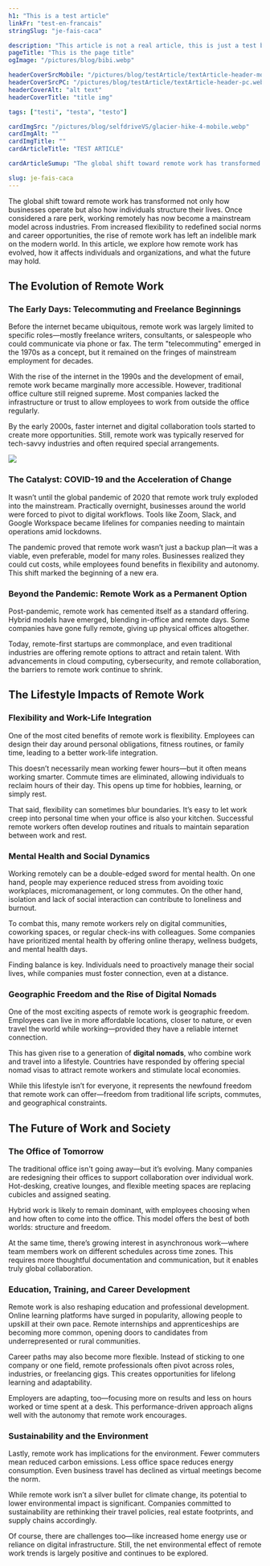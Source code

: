```yaml
---
h1: "This is a test article"
linkFr: "test-en-francais"
stringSlug: "je-fais-caca"

description: "This article is not a real article, this is just a test bibi baba bobo lalalalalala"
pageTitle: "This is the page title"
ogImage: "/pictures/blog/bibi.webp"

headerCoverSrcMobile: "/pictures/blog/testArticle/textArticle-header-mobile.webp"
headerCoverSrcPC: "/pictures/blog/testArticle/textArticle-header-pc.webp"
headerCoverAlt: "alt text"
headerCoverTitle: "title img"

tags: ["testi", "testa", "testo"]

cardImgSrc: "/pictures/blog/selfdriveVS/glacier-hike-4-mobile.webp"
cardImgAlt: ""
cardImgTitle: ""
cardArticleTitle: "TEST ARTICLE"

cardArticleSumup: "The global shift toward remote work has transformed not only how businesses operate but also how individuals structure their lives. Once considered a rare perk, working remotely has now become a mainstream model across industries."

slug: je-fais-caca
---
```


The global shift toward remote work has transformed not only how businesses operate but also how individuals structure their lives. Once considered a rare perk, working remotely has now become a mainstream model across industries. From increased flexibility to redefined social norms and career opportunities, the rise of remote work has left an indelible mark on the modern world. In this article, we explore how remote work has evolved, how it affects individuals and organizations, and what the future may hold.

## The Evolution of Remote Work

### The Early Days: Telecommuting and Freelance Beginnings

Before the internet became ubiquitous, remote work was largely limited to specific roles—mostly freelance writers, consultants, or salespeople who could communicate via phone or fax. The term "telecommuting" emerged in the 1970s as a concept, but it remained on the fringes of mainstream employment for decades.

With the rise of the internet in the 1990s and the development of email, remote work became marginally more accessible. However, traditional office culture still reigned supreme. Most companies lacked the infrastructure or trust to allow employees to work from outside the office regularly.

By the early 2000s, faster internet and digital collaboration tools started to create more opportunities. Still, remote work was typically reserved for tech-savvy industries and often required special arrangements.

<img src="/pictures/excursions/atv-tours/1hours-tour-header-pc.webp" />

### The Catalyst: COVID-19 and the Acceleration of Change

It wasn’t until the global pandemic of 2020 that remote work truly exploded into the mainstream. Practically overnight, businesses around the world were forced to pivot to digital workflows. Tools like Zoom, Slack, and Google Workspace became lifelines for companies needing to maintain operations amid lockdowns.

The pandemic proved that remote work wasn’t just a backup plan—it was a viable, even preferable, model for many roles. Businesses realized they could cut costs, while employees found benefits in flexibility and autonomy. This shift marked the beginning of a new era.

### Beyond the Pandemic: Remote Work as a Permanent Option

Post-pandemic, remote work has cemented itself as a standard offering. Hybrid models have emerged, blending in-office and remote days. Some companies have gone fully remote, giving up physical offices altogether.

Today, remote-first startups are commonplace, and even traditional industries are offering remote options to attract and retain talent. With advancements in cloud computing, cybersecurity, and remote collaboration, the barriers to remote work continue to shrink.

## The Lifestyle Impacts of Remote Work

### Flexibility and Work-Life Integration

One of the most cited benefits of remote work is flexibility. Employees can design their day around personal obligations, fitness routines, or family time, leading to a better work-life integration.

This doesn’t necessarily mean working fewer hours—but it often means working smarter. Commute times are eliminated, allowing individuals to reclaim hours of their day. This opens up time for hobbies, learning, or simply rest.

That said, flexibility can sometimes blur boundaries. It’s easy to let work creep into personal time when your office is also your kitchen. Successful remote workers often develop routines and rituals to maintain separation between work and rest.

### Mental Health and Social Dynamics

Working remotely can be a double-edged sword for mental health. On one hand, people may experience reduced stress from avoiding toxic workplaces, micromanagement, or long commutes. On the other hand, isolation and lack of social interaction can contribute to loneliness and burnout.

To combat this, many remote workers rely on digital communities, coworking spaces, or regular check-ins with colleagues. Some companies have prioritized mental health by offering online therapy, wellness budgets, and mental health days.

Finding balance is key. Individuals need to proactively manage their social lives, while companies must foster connection, even at a distance.

### Geographic Freedom and the Rise of Digital Nomads

One of the most exciting aspects of remote work is geographic freedom. Employees can live in more affordable locations, closer to nature, or even travel the world while working—provided they have a reliable internet connection.

This has given rise to a generation of **digital nomads**, who combine work and travel into a lifestyle. Countries have responded by offering special nomad visas to attract remote workers and stimulate local economies.

While this lifestyle isn’t for everyone, it represents the newfound freedom that remote work can offer—freedom from traditional life scripts, commutes, and geographical constraints.

## The Future of Work and Society

### The Office of Tomorrow

The traditional office isn't going away—but it’s evolving. Many companies are redesigning their offices to support collaboration over individual work. Hot-desking, creative lounges, and flexible meeting spaces are replacing cubicles and assigned seating.

Hybrid work is likely to remain dominant, with employees choosing when and how often to come into the office. This model offers the best of both worlds: structure and freedom.

At the same time, there’s growing interest in asynchronous work—where team members work on different schedules across time zones. This requires more thoughtful documentation and communication, but it enables truly global collaboration.

### Education, Training, and Career Development

Remote work is also reshaping education and professional development. Online learning platforms have surged in popularity, allowing people to upskill at their own pace. Remote internships and apprenticeships are becoming more common, opening doors to candidates from underrepresented or rural communities.

Career paths may also become more flexible. Instead of sticking to one company or one field, remote professionals often pivot across roles, industries, or freelancing gigs. This creates opportunities for lifelong learning and adaptability.

Employers are adapting, too—focusing more on results and less on hours worked or time spent at a desk. This performance-driven approach aligns well with the autonomy that remote work encourages.

### Sustainability and the Environment

Lastly, remote work has implications for the environment. Fewer commuters mean reduced carbon emissions. Less office space reduces energy consumption. Even business travel has declined as virtual meetings become the norm.

While remote work isn’t a silver bullet for climate change, its potential to lower environmental impact is significant. Companies committed to sustainability are rethinking their travel policies, real estate footprints, and supply chains accordingly.

Of course, there are challenges too—like increased home energy use or reliance on digital infrastructure. Still, the net environmental effect of remote work trends is largely positive and continues to be explored.

